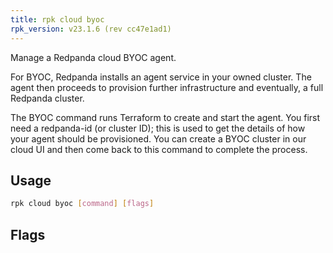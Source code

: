 ```yaml
---
title: rpk cloud byoc
rpk_version: v23.1.6 (rev cc47e1ad1)
---
```


<head>
  <meta name="title" content="rpk cloud byoc| Redpanda Docs" />
  <meta name="description" content="rpk cloud byoc" />
  <link rel="canonical" href="https://docs.redpanda.com/docs/reference/rpk/rpk-cloud/rpk-cloud-byoc/" />
</head>

Manage a Redpanda cloud BYOC agent.

For BYOC, Redpanda installs an agent service in your owned cluster. The agent
then proceeds to provision further infrastructure and eventually, a full
Redpanda cluster.

The BYOC command runs Terraform to create and start the agent. You first need
a redpanda-id (or cluster ID); this is used to get the details of how your
agent should be provisioned. You can create a BYOC cluster in our cloud UI
and then come back to this command to complete the process.

## Usage

```bash
rpk cloud byoc [command] [flags]
```

## Flags

<!--
[cols=",,",]
|===
|*Value* |*Type* |*Description*

|--client-id |string |The client ID of the organization in Redpanda
Cloud.

|--client-secret |string |The client secret of the organization in
Redpanda Cloud.

|-h, --help |- |Help for byoc.

|-v, --verbose |- |Enable verbose logging (default: false).
|===

-->
